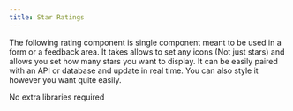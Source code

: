 ```yaml
---
title: Star Ratings
---
```


The following rating component is single component meant to be used in a form or a feedback area. It takes allows to set any icons (Not just stars) and allows you set how many stars you want to display. It can be easily paired with an API or database and update in real time. You can also style it however you want quite easily.




<Tabs>
  <TabItem label="Libraries Installation">
    No extra libraries required
  </TabItem>
  <TabItem label="Usage"><Code code={ratingApp} lang="jsx" title="App.jsx" /></TabItem>
  <TabItem label="Component"><Code code={rating} lang="jsx" title="rating.jsx" /></TabItem>
</Tabs>